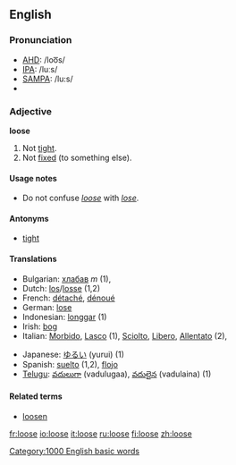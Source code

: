 ==English==

===Pronunciation===
*[[w:AHD|AHD]]: /loo͞s/
*[[w:IPA|IPA]]: /luːs/
*[[w:SAMPA|SAMPA]]: /lu:s/
*{{audio|en-us-loose.ogg|Audio (US)}}

===Adjective===
'''loose'''

# Not [[tight]].
# Not [[fixed]] (to something else).

====Usage notes====
*Do not confuse ''[[loose]]'' with ''[[lose]]''.

====Antonyms====
*[[tight]]

====Translations====
{{top}}
*Bulgarian: [[хлабав]] ''m'' (1), 
*Dutch: [[los]]/[[losse]] (1,2)
*French: [[détaché]], [[dénoué]]
*German: [[lose]]
*Indonesian: [[longgar]] (1)
*Irish: [[bog]]
*Italian: [[Morbido]], [[Lasco]] (1), [[Sciolto]], [[Libero]], [[Allentato]] (2), 
{{mid}}
*Japanese: [[ゆるい]] (yurui) (1)
*Spanish: [[suelto]] (1,2), [[flojo]]
*[[Telugu]]: [[వదులుగా]] (vadulugaa), [[వదులైన]] (vadulaina) (1)
{{bottom}}

====Related terms====
*[[loosen]]

[[Category:1000 English basic words]]

[[fr:loose]]
[[io:loose]]
[[it:loose]]
[[ru:loose]]
[[fi:loose]]
[[zh:loose]]